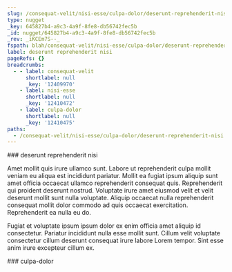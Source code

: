 ```yaml
---
slug: /consequat-velit/nisi-esse/culpa-dolor/deserunt-reprehenderit-nisi
type: nugget
_key: 645827b4-a9c3-4a9f-8fe8-db56742fec5b
_id: nugget/645827b4-a9c3-4a9f-8fe8-db56742fec5b
_rev: _iKCEm7S--_
fspath: blah/consequat-velit/nisi-esse/culpa-dolor/deserunt-reprehenderit-nisi.md
label: deserunt reprehenderit nisi
pageRefs: {}
breadcrumbs:
  - - label: consequat-velit
      shortlabel: null
      _key: '12409970'
    - label: nisi-esse
      shortlabel: null
      _key: '12410472'
    - label: culpa-dolor
      shortlabel: null
      _key: '12410475'
paths:
  - /consequat-velit/nisi-esse/culpa-dolor/deserunt-reprehenderit-nisi
---
```


<NuggetArea>
<Nugget slug="/consequat-velit/nisi-esse/culpa-dolor/deserunt-reprehenderit-nisi" type="nugget" _key="645827b4-a9c3-4a9f-8fe8-db56742fec5b" _id="nugget/645827b4-a9c3-4a9f-8fe8-db56742fec5b" _rev="_iKCEm7S--_" fspath="blah/consequat-velit/nisi-esse/culpa-dolor/deserunt-reprehenderit-nisi.md" label="deserunt reprehenderit nisi" paths="/consequat-velit/nisi-esse/culpa-dolor/deserunt-reprehenderit-nisi">
<NuggetBody>
### deserunt reprehenderit nisi

Amet mollit quis irure ullamco sunt. Labore ut reprehenderit culpa mollit veniam eu aliqua est incididunt pariatur. Mollit ea fugiat ipsum aliquip sunt amet officia occaecat ullamco reprehenderit consequat quis. Reprehenderit qui proident deserunt nostrud. Voluptate irure amet eiusmod velit et velit deserunt mollit sunt nulla voluptate. Aliquip occaecat nulla reprehenderit consequat mollit dolor commodo ad quis occaecat exercitation. Reprehenderit ea nulla eu do.

Fugiat et voluptate ipsum ipsum dolor ex enim officia amet aliquip id consectetur. Pariatur incididunt nulla esse mollit sunt. Cillum velit voluptate consectetur cillum deserunt consequat irure labore Lorem tempor. Sint esse anim irure excepteur cillum ex.

</NuggetBody>
<Breadcrumbs>
<Crumbs>
<Crumb _key="12409970" label="consequat-velit" /><Crumb _key="12410472" label="nisi-esse" /><Crumb _key="12410475" label="culpa-dolor" />
</Crumbs>
</Breadcrumbs>
</Nugget>

<NuggetsInbound>
</NuggetsInbound>
<NuggetsOutbound>
</NuggetsOutbound>
</NuggetArea>
<PassagesInbound>
<Passage direction="inbound" type="passage" _key="12410475" _id="passage/12410475" _rev="_iKCEm7S---" label="culpa-dolor" passage="culpa-dolor" fspath="blah/consequat-velit/nisi-esse/culpa-dolor" paths="/consequat-velit/nisi-esse/culpa-dolor" slug="/consequat-velit/nisi-esse/culpa-dolor">
<NuggetBody>
### culpa-dolor

</NuggetBody>
<Breadcrumbs>
<Crumbs>
<Crumb _key="12409970" label="consequat-velit" /><Crumb _key="12410472" label="nisi-esse" />
</Crumbs>
</Breadcrumbs>
</Passage>

</PassagesInbound>
<PassagesOutbound>
</PassagesOutbound>